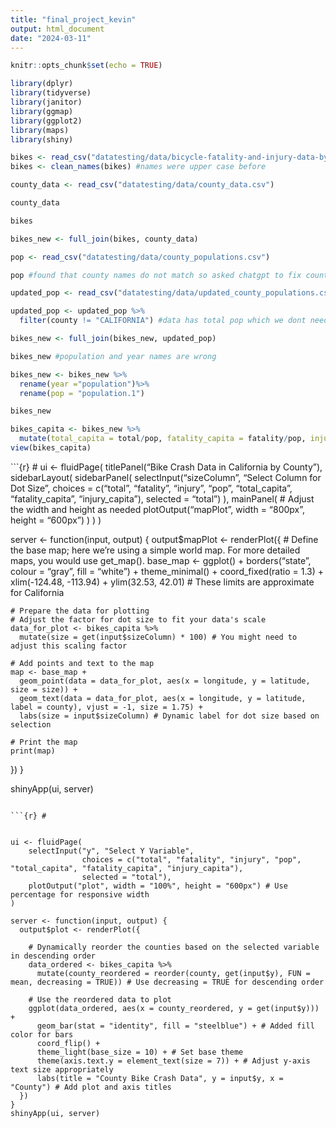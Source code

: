 ```yaml
---
title: "final_project_kevin"
output: html_document
date: "2024-03-11"
---
```


```r
knitr::opts_chunk$set(echo = TRUE)
```

```r
library(dplyr)
library(tidyverse)
library(janitor)
library(ggmap)
library(ggplot2)
library(maps)
library(shiny)
```

```r
bikes <- read_csv("datatesting/data/bicycle-fatality-and-injury-data-by-county.csv")
bikes <- clean_names(bikes) #names were upper case before
```

```r
county_data <- read_csv("datatesting/data/county_data.csv")
```
```r
county_data
```
```r
bikes
```

```r
bikes_new <- full_join(bikes, county_data)
```
```r
pop <- read_csv("datatesting/data/county_populations.csv")
```
```r
pop #found that county names do not match so asked chatgpt to fix county names
```

```r
updated_pop <- read_csv("datatesting/data/updated_county_populations.csv")
```
```r
updated_pop <- updated_pop %>%
  filter(county != "CALIFORNIA") #data has total pop which we dont need
```

```r
bikes_new <- full_join(bikes_new, updated_pop)
```
```r
bikes_new #population and year names are wrong
```

```r
bikes_new <- bikes_new %>%
  rename(year ="population")%>%
  rename(pop = "population.1")
```

```r
bikes_new
```

```r
bikes_capita <- bikes_new %>%
  mutate(total_capita = total/pop, fatality_capita = fatality/pop, injury_capita = injury/pop) #capita counts
view(bikes_capita)
```


```{r} #
ui <- fluidPage(
    titlePanel("Bike Crash Data in California by County"),
    sidebarLayout(
        sidebarPanel(
            selectInput("sizeColumn", "Select Column for Dot Size", 
                        choices = c("total", "fatality", "injury", "pop", "total_capita", "fatality_capita", "injury_capita"),
                        selected = "total")
        ),
        mainPanel(
            # Adjust the width and height as needed
            plotOutput("mapPlot", width = "800px", height = "600px")
        )
    )
)

server <- function(input, output) {
  output$mapPlot <- renderPlot({
    # Define the base map; here we're using a simple world map. For more detailed maps, you would use get_map().
    base_map <- ggplot() + borders("state", colour = "gray", fill = "white") +
      theme_minimal() +
      coord_fixed(ratio = 1.3) +
      xlim(-124.48, -113.94) + ylim(32.53, 42.01) # These limits are approximate for California
    
    # Prepare the data for plotting
    # Adjust the factor for dot size to fit your data's scale
    data_for_plot <- bikes_capita %>%
      mutate(size = get(input$sizeColumn) * 100) # You might need to adjust this scaling factor
    
    # Add points and text to the map
    map <- base_map +
      geom_point(data = data_for_plot, aes(x = longitude, y = latitude, size = size)) +
      geom_text(data = data_for_plot, aes(x = longitude, y = latitude, label = county), vjust = -1, size = 1.75) +
      labs(size = input$sizeColumn) # Dynamic label for dot size based on selection
    
    # Print the map
    print(map)
  })
}

shinyApp(ui, server)
```

```{r} #


ui <- fluidPage(
    selectInput("y", "Select Y Variable", 
                choices = c("total", "fatality", "injury", "pop", "total_capita", "fatality_capita", "injury_capita"), 
                selected = "total"),
    plotOutput("plot", width = "100%", height = "600px") # Use percentage for responsive width
)

server <- function(input, output) {
  output$plot <- renderPlot({

    # Dynamically reorder the counties based on the selected variable in descending order
    data_ordered <- bikes_capita %>%
      mutate(county_reordered = reorder(county, get(input$y), FUN = mean, decreasing = TRUE)) # Use decreasing = TRUE for descending order
    
    # Use the reordered data to plot
    ggplot(data_ordered, aes(x = county_reordered, y = get(input$y))) + 
      geom_bar(stat = "identity", fill = "steelblue") + # Added fill color for bars
      coord_flip() +
      theme_light(base_size = 10) + # Set base theme
      theme(axis.text.y = element_text(size = 7)) + # Adjust y-axis text size appropriately
      labs(title = "County Bike Crash Data", y = input$y, x = "County") # Add plot and axis titles
  })
}
shinyApp(ui, server)
```


